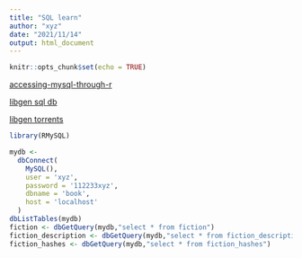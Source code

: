 ```yaml
---
title: "SQL learn"
author: "xyz"
date: "2021/11/14"
output: html_document
---
```


```r
knitr::opts_chunk$set(echo = TRUE)
```

[accessing-mysql-through-r](https://www.r-bloggers.com/2011/05/accessing-mysql-through-r/)

[libgen sql db](https://libgen.rs/dbdumps/)

[libgen torrents](http://libgen.li/torrents/libgen/)


```r
library(RMySQL)
```

```r
mydb <-
  dbConnect(
    MySQL(),
    user = 'xyz',
    password = '112233xyz',
    dbname = 'book',
    host = 'localhost'
  )
dbListTables(mydb)
fiction <- dbGetQuery(mydb,"select * from fiction")
fiction_description <- dbGetQuery(mydb,"select * from fiction_description")
fiction_hashes <- dbGetQuery(mydb,"select * from fiction_hashes")
```


